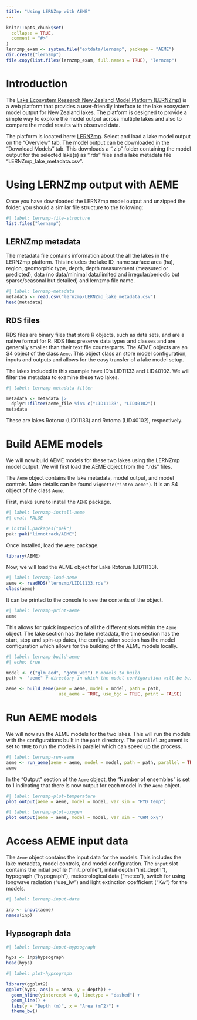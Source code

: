 ```yaml
---
title: "Using LERNZmp with AEME"
---
```


```r
knitr::opts_chunk$set(
  collapse = TRUE,
  comment = "#>"
)
lernzmp_exam <- system.file("extdata/lernzmp", package = "AEME")
dir.create("lernzmp")
file.copy(list.files(lernzmp_exam, full.names = TRUE), "lernzmp")


```


# Introduction

The [Lake Ecosystem Research New Zealand Model Platform
(LERNZmp)](https://limnotrack.shinyapps.io/LERNZmp/) is a web platform that
provides a user-friendly interface to the lake ecosystem model output for New
Zealand lakes. The platform is designed to provide a simple way to explore the
model output across multiple lakes and also to compare the model results with
observed data.

The platform is located here:
[LERNZmp](https://limnotrack.shinyapps.io/LERNZmp/). Select and load a lake
model output on the "Overview" tab. The model output can be downloaded in the
"Download Models" tab. This downloads a ".zip" folder containing the model
output for the selected lake(s) as ".rds" files and a lake metadata file
"LERNZmp_lake_metadata.csv".

# Using LERNZmp output with AEME

Once you have downloaded the LERNZmp model output and unzipped the folder, you
should a similar file structure to the following:

```r
#| label: lernzmp-file-structure
list.files("lernzmp")
```

## LERNZmp metadata

The metadata file contains information about the all the lakes in the LERNZmp 
platform. This includes the lake ID, name surface area (ha), region, geomorphic 
type, depth, depth measurement (measured or predicted), data (no data/minimal 
data/limited and irregular/periodic but sparse/seasonal but detailed) and 
lernzmp file name.

```r
#| label: lernzmp-metadata
metadata <- read.csv("lernzmp/LERNZmp_lake_metadata.csv")
head(metadata)
```

## RDS files

RDS files are binary files that store R objects, such as data sets, and are a 
native format for R. RDS files preserve data types and classes and are generally
smaller than their text file counterparts. The AEME objects are an S4 object of the
class `Aeme`. This object class an store model configuration, inputs and outputs
and allows for the easy transfer of a lake model setup.

The lakes included in this example have ID's LID11133 and LID40102. We will 
filter the metadata to examine these two lakes.

```r
#| label: lernzmp-metadata-filter

metadata <- metadata |> 
  dplyr::filter(aeme_file %in% c("LID11133", "LID40102"))
metadata
```

These are lakes Rotorua (LID11133) and Rotoma (LID40102), respectively.

# Build AEME models

We will now build AEME models for these two lakes using the LERNZmp model 
output. We will first load the AEME object from the ".rds" files.

The `Aeme` object contains the lake metadata, model output, and model controls.
More details can be found `vignette("intro-aeme")`. It is an S4 object of the
class `Aeme`.

First, make sure to install the `AEME` package.

```r
#| label: lernzmp-install-aeme
#| eval: FALSE

# install.packages("pak")
pak::pak("limnotrack/AEME")

```

Once installed, load the `AEME` package.

```r
library(AEME)
```

Now, we will load the AEME object for Lake Rotorua (LID11133).

```r
#| label: lernzmp-load-aeme
aeme <- readRDS("lernzmp/LID11133.rds")
class(aeme)
```

It can be printed to the console to see the contents of the object.

```r
#| label: lernzmp-print-aeme
aeme
```

This allows for quick inspection of all the different slots within the `Aeme`
object. The lake section has the lake metadata, the time section has the start, 
stop and spin-up dates, the configuration section has the model configuration 
which allows for the building of the AEME models locally.

```r
#| label: lernzmp-build-aeme
#| echo: true

model <- c("glm_aed", "gotm_wet") # models to build
path <- "aeme" # directory in which the model configuration will be built

aeme <- build_aeme(aeme = aeme, model = model, path = path,
                    use_aeme = TRUE, use_bgc = TRUE, print = FALSE)
```


# Run AEME models

We will now run the AEME models for the two lakes. This will run the models
with the configurations built in the `path` directory. The `parallel` argument
is set to `TRUE` to run the models in parallel which can speed up the process.

```r
#| label: lernzmp-run-aeme
aeme <- run_aeme(aeme = aeme, model = model, path = path, parallel = TRUE)
aeme
```

In the "Output" section of the `Aeme` object, the "Number of ensembles" is set to
1 indicating that there is now output for each model in the `Aeme` object.


```r
#| label: lernzmp-plot-temperature
plot_output(aeme = aeme, model = model, var_sim = "HYD_temp")
```


```r
#| label: lernzmp-plot-oxygen
plot_output(aeme = aeme, model = model, var_sim = "CHM_oxy")
```

# Access AEME input data

The `Aeme` object contains the input data for the models. This includes the
lake metadata, model controls, and model configuration. The `input` slot
contains the initial profile ("init_profile"), initial depth ("init_depth"),
hypograph ("hypograph"), meteorological data ("meteo"), switch for using 
longwave radiation ("use_lw") and light extinction coefficient ("Kw") for the 
models.

```r
#| label: lernzmp-input-data

inp <- input(aeme)
names(inp)
```

## Hypsograph data

```r
#| label: lernzmp-input-hypsograph

hyps <- inp$hypsograph
head(hyps)
```

```r
#| label: plot-hypsograph

library(ggplot2)
ggplot(hyps, aes(x = area, y = depth)) +
  geom_hline(yintercept = 0, linetype = "dashed") +
  geom_line() +
  labs(y = "Depth (m)", x = "Area (m^2)") +
  theme_bw()

```


